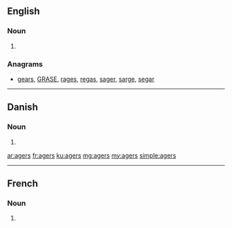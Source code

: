 ==English==

===Noun===
{{head|en|noun plural form}}

# {{plural of|ager|lang=en}}

===Anagrams===
* [[gears#English|gears]], [[GRASE#English|GRASE]], [[rages#English|rages]], [[regas#English|regas]], [[sager#English|sager]], [[sarge#English|sarge]], [[segar#English|segar]]

----

==Danish==

===Noun===
{{head|da|noun form|g=c}}

# {{genitive singular indefinite of|ager|lang=da}}

[[ar:agers]]
[[fr:agers]]
[[ku:agers]]
[[mg:agers]]
[[my:agers]]
[[simple:agers]]

----
==French==

===Noun===
{{head|fr|noun plural form|g=m}}

# {{plural of|ager|lang=fr}}
{{rfc-auto}}